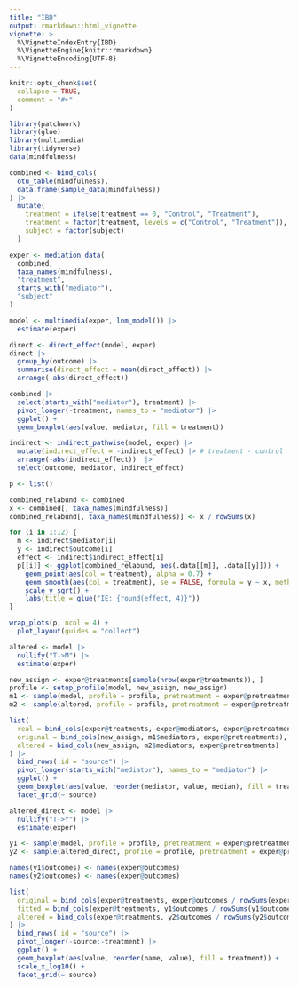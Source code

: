 ```yaml
---
title: "IBD"
output: rmarkdown::html_vignette
vignette: >
  %\VignetteIndexEntry{IBD}
  %\VignetteEngine{knitr::rmarkdown}
  %\VignetteEncoding{UTF-8}
---
```


```r
knitr::opts_chunk$set(
  collapse = TRUE,
  comment = "#>"
)
```

```r
library(patchwork)
library(glue)
library(multimedia)
library(tidyverse)
data(mindfulness)
```

```r
combined <- bind_cols(
  otu_table(mindfulness),
  data.frame(sample_data(mindfulness))
) |>
  mutate(
    treatment = ifelse(treatment == 0, "Control", "Treatment"),
    treatment = factor(treatment, levels = c("Control", "Treatment")),
    subject = factor(subject)
  )

exper <- mediation_data(
  combined,
  taxa_names(mindfulness),
  "treatment", 
  starts_with("mediator"),
  "subject"
)
```

```r
model <- multimedia(exper, lnm_model()) |>
  estimate(exper)
```

```r
direct <- direct_effect(model, exper)
direct |>
  group_by(outcome) |>
  summarise(direct_effect = mean(direct_effect)) |>
  arrange(-abs(direct_effect))
```

```r
combined |>
  select(starts_with("mediator"), treatment) |>
  pivot_longer(-treatment, names_to = "mediator") |>
  ggplot() +
  geom_boxplot(aes(value, mediator, fill = treatment))
```
```r
indirect <- indirect_pathwise(model, exper) |>
  mutate(indirect_effect = -indirect_effect) |> # treatment - control
  arrange(-abs(indirect_effect))  |>
  select(outcome, mediator, indirect_effect)
```

```r
p <- list()

combined_relabund <- combined
x <- combined[, taxa_names(mindfulness)]
combined_relabund[, taxa_names(mindfulness)] <- x / rowSums(x)

for (i in 1:12) {
  m <- indirect$mediator[i]
  y <- indirect$outcome[i]
  effect <- indirect$indirect_effect[i]
  p[[i]] <- ggplot(combined_relabund, aes(.data[[m]], .data[[y]])) +
    geom_point(aes(col = treatment), alpha = 0.7) +
    geom_smooth(aes(col = treatment), se = FALSE, formula = y ~ x, method = "lm") +
    scale_y_sqrt() +
    labs(title = glue("IE: {round(effect, 4)}"))
}

wrap_plots(p, ncol = 4) +
  plot_layout(guides = "collect")
```

```r
altered <- model |>
  nullify("T->M") |>
  estimate(exper)
```

```r
new_assign <- exper@treatments[sample(nrow(exper@treatments)), ]
profile <- setup_profile(model, new_assign, new_assign)
m1 <- sample(model, profile = profile, pretreatment = exper@pretreatments)
m2 <- sample(altered, profile = profile, pretreatment = exper@pretreatments)

list(
  real = bind_cols(exper@treatments, exper@mediators, exper@pretreatments),
  original = bind_cols(new_assign, m1$mediators, exper@pretreatments),
  altered = bind_cols(new_assign, m2$mediators, exper@pretreatments)
) |>
  bind_rows(.id = "source") |>
  pivot_longer(starts_with("mediator"), names_to = "mediator") |>
  ggplot() +
  geom_boxplot(aes(value, reorder(mediator, value, median), fill = treatment)) +
  facet_grid(~ source)
```

```r
altered_direct <- model |>
  nullify("T->Y") |>
  estimate(exper)

y1 <- sample(model, profile = profile, pretreatment = exper@pretreatments)
y2 <- sample(altered_direct, profile = profile, pretreatment = exper@pretreatments)

names(y1$outcomes) <- names(exper@outcomes)
names(y2$outcomes) <- names(exper@outcomes)
```


```r
list(
  original = bind_cols(exper@treatments, exper@outcomes / rowSums(exper@outcomes)),
  fitted = bind_cols(exper@treatments, y1$outcomes / rowSums(y1$outcomes)),
  altered = bind_cols(exper@treatments, y2$outcomes / rowSums(y2$outcomes))
) |>
  bind_rows(.id = "source") |>
  pivot_longer(-source:-treatment) |>
  ggplot() +
  geom_boxplot(aes(value, reorder(name, value), fill = treatment)) +
  scale_x_log10() +
  facet_grid(~ source)
```